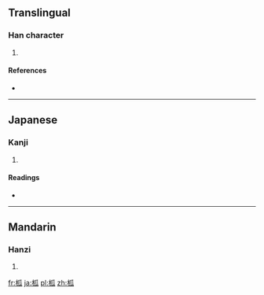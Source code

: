 ==Translingual==

===Han character===
{{Han char|rn=75|rad=木|as=05|sn=9|four=4293<sub>0</sub>|canj=木竹女人 (DHVO)}}

# {{defn|Han|sort=木05}}

====References====
* {{Han ref|kx=0520.090|dkj=14645|dj=0908.070|hdz=21186.020|uh=67E7|ud=26599|bh=CF54|bd=53076}}

----

==Japanese==

===Kanji===
{{ja-kanji|grade=|rs=木05}}

# {{defn|Japanese|sort=木05}}

====Readings====
* {{ja-readings|on=[[こ]] (ko), [[か]] (ka), [[く]] (ku)|kun=[[かど]] (kado), [[さかずき]] (sakazuki)}}

----

==Mandarin==

===Hanzi===
{{cmn-hanzi|pin=[[gū]] ([[gu1]])|wg=ku<sup>1</sup>}}

# {{defn|Mandarin|sort=木05}}

[[fr:柧]]
[[ja:柧]]
[[pl:柧]]
[[zh:柧]]
